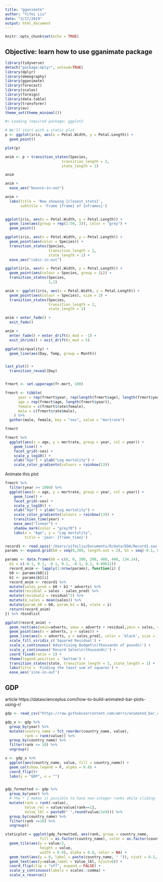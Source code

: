 ```yaml
---
title: "gganimate"
author: "Yifei Liu"
date: "3/17/2019"
output: html_document
---
```


```r
knitr::opts_chunk$set(echo = TRUE)
```

## Objective: learn how to use gganimate package

```r
library(tidyverse)
detach("package:dplyr", unload=TRUE)
library(dplyr)
library(demography)
library(gganimate)
library(forecast)
library(scales)
library(foreign)
library(data.table)
library(transformr)
library(av)
theme_set(theme_minimal())
```


```r
#> Loading required package: ggplot2

# We'll start with a static plot
p <- ggplot(iris, aes(x = Petal.Width, y = Petal.Length)) + 
  geom_point()

plot(p)

```

```r
anim <- p + transition_states(Species,
                          transition_length = 2,
                          state_length = 1)

anim
```

```r
anim +
  ease_aes("bounce-in-out")


```

```r
anim +
  labs(title = 'Now showing {closest_state}',
       subtitle = 'Frame {frame} of {nframes}')
  
```

```r
ggplot(iris, aes(x = Petal.Width, y = Petal.Length)) +
  geom_line(aes(group = rep(1:50, 3)), color = "grey") +
  geom_point()

```

```r
ggplot(iris, aes(x = Petal.Width, y = Petal.Length)) +
  geom_point(aes(color = Species)) +
  transition_states(Species, 
                    transition_length = 2,
                    state_length = 1) +
  ease_aes("cubic-in-out")


```

```r
ggplot(iris, aes(x = Petal.Width, y = Petal.Length)) + 
  geom_point(aes(colour = Species, group = 1L)) +
  transition_states(Species,
                    1,1)

```


```r
anim <- ggplot(iris, aes(x = Petal.Width, y = Petal.Length)) + 
  geom_point(aes(colour = Species), size = 2) + 
  transition_states(Species,
                    transition_length = 2,
                    state_length = 1)

anim + enter_fade() +
  exit_fade() 

```

```r
anim + 
  enter_fade() + enter_drift(x_mod = -1) + 
  exit_shrink() + exit_drift(x_mod = 5)

```



```r
ggplot(airquality) +
  geom_line(aes(Day, Temp, group = Month))


last_plot() +
  transition_reveal(Day)



```

```r

frmort <- set.upperage(fr.mort, 100)

frmort <- tibble(
      year = rep(frmort$year, rep(length(frmort$age), length(frmort$year))),
      age = rep(frmort$age, length(frmort$year)),
      female = c(frmort$rate$female),
      male = c(frmort$rate$male),
    ) %>%
  gather(male, female, key = "sex", value = "mortrate")

frmort


```

```r
frmort %>%
  ggplot(aes(x = age, y = mortrate, group = year, col = year)) +
    geom_line() +
    facet_grid(~sex) +
    scale_y_log10() +
    xlab("Age") + ylab("Log mortality") +
    scale_color_gradientn(colours = rainbow(13))

```
Animate this plot

```r
frmort %>% 
  filter(year >= 1900) %>%
  ggplot(aes(x = age, y = mortrate, group = year, col = year)) +
    geom_line() +
    facet_grid(~sex) +
    scale_y_log10() +
    xlab("Age") + ylab("Log mortality") +
    scale_color_gradientn(colours = rainbow(13)) +
    transition_time(year) +
    ease_aes("linear") +
    shadow_mark(color = "grey70") +
    labs(x = "Age", y = "Log mortality",
         title = 'year: {frame_time}')


```


```r

record1 <- read.spss('/Users/yifeiliu/Documents/R/data/EDA/Record1.sav', to.data.frame = T)
params <- expand.grid(b0 = seq(0,300, length.out = 2), b1 = seq(-0.1, 0.1, length.out = 2))

params <- data.frame(b0 = c(0, 0, 200, 200, 400, 400, 134.14),
  b1 = c(-0.1, 0.1, -0.1, 0.1, -0.1, 0.1, 0.09612))
  record_anim <- lapply(1:nrow(params), function(i) {
  b0 <- params$b0[i]
  b1 <- params$b1[i]
  record_anim <- record1 %>%
  mutate(sales_pred = b0 + b1 * adverts) %>%
  mutate(residual = sales - sales_pred) %>%
  mutate(residual2 = residual^2) %>%
  mutate(m_sales = mean(sales)) %>%
  mutate(param_b0 = b0, param_b1 = b1, state = i)
  return(record_anim)
}) %>% rbindlist


```


```r
ggplot(record_anim) +
  geom_rect(aes(xmin=adverts, xmax = adverts + residual,ymin = sales, ymax = sales_pred,fill = residual^2), alpha = 0.8) +
  geom_point(aes(x = adverts, y = sales)) +
  geom_line(aes(x = adverts, y = sales_pred), color = 'black', size = 1) +
  scale_fill_viridis_c('Squared Residual') +
  scale_x_continuous('Advertising Budget\n(thousands of pounds)') +
  scale_y_continuous('Record Sales\n(thousands)') +
  coord_fixed(ratio = 2) +
  theme(legend.position = 'bottom') +
  transition_states(state, transition_length = 3, state_length = 1) +
  labs(title = 'Finding the least sum of squares') +
  ease_aes('sine-in-out')


```


## GDP 

article https://datascienceplus.com/how-to-build-animated-bar-plots-using-r/


```r
gdp <- read_csv("https://raw.githubusercontent.com/amrrs/animated_bar_charts_in_R/master/data/gdp_tidy.csv")

gdp_x <- gdp %>%
  group_by(year) %>%
  mutate(country_name = fct_reorder(country_name, value),
         rank = rank(value)) %>%
  group_by(country_name) %>%
  filter(rank <= 10) %>%
  ungroup()

x <- gdp_x %>%
  ggplot(aes(country_name, value, fill = country_name)) +
  geom_col(show.legend = F, alpha = 0.8) +
  coord_flip()+
  labs(y = "GDP", x = "")


gdp_formatted <- gdp %>%
  group_by(year) %>%
  # The * 1 makes it possible to have non-integer ranks while sliding
  mutate(rank = rank(-value),
         Value_rel = value/value[rank==1],
         Value_lbl = paste0(" ",round(value/1e9))) %>%
  group_by(country_name) %>% 
  filter(rank <=10) %>%
  ungroup()

staticplot = ggplot(gdp_formatted, aes(rank, group = country_name, 
                fill = as.factor(country_name), color = as.factor(country_name))) +
  geom_tile(aes(y = value/2,
                height = value,
                width = 0.9), alpha = 0.8, color = NA) +
  geom_text(aes(y = 0, label = paste(country_name, " ")), vjust = 0.2, hjust = 1) +
  geom_text(aes(y=value,label = Value_lbl, hjust=0)) +
  coord_flip(clip = "off", expand = FALSE) +
  scale_y_continuous(labels = scales::comma) +
  scale_x_reverse()

```























